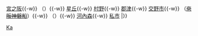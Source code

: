 {{鐵道路線|
| 模板名稱 = 交野線
| 名稱 = [[File:Keihan railway logo.svg|65px|京阪電氣鐵道|link=京阪電氣鐵道]] <small>[[京阪電氣鐵道]]</small> [[交野線]]
| 代表色 = #1d2088
| 背景顏色 = #FFFFFF 
| 車站列表 = （[[Template:京阪本線·鴨東線|淀屋橋方向]] ←）[[枚方市站|枚方市]]{{-w}} [[宮之阪站|宮之阪]]{{-w}} （<del>{{link-ja|中宮號誌站|中宮信号所}}</del>）{{-w}} [[星丘站 (大阪府)|星丘]]{{-w}} [[村野站|村野]]{{-w}} [[郡津站|郡津]]{{-w}} [[交野市站|交野市]]{{-w}} （<del>[[河內磐船站|京阪神磐船]]</del>）{{-w}} （<del>{{link-ja|森號誌站|森信号所}}</del>）{{-w}} [[河內森站|河內森]]{{-w}} [[私市站|私市]]
|}}<noinclude>
[[Category:京阪電氣鐵道路線模板|Ka]]
</noinclude>